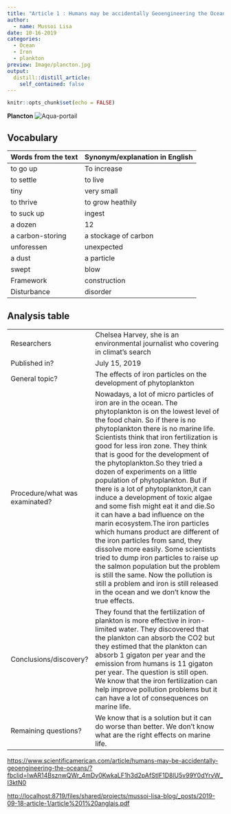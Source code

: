 ```yaml
---
title: "Article 1 : Humans may be accidentally Geoengineering the Ocean"
author:
  - name: Mussoi Lisa
date: 10-16-2019
categories:
  - Ocean
  - Iron 
  - plankton 
preview: Image/plancton.jpg
output:
  distill::distill_article:
    self_contained: false
---
```


```r
knitr::opts_chunk$set(echo = FALSE)
```

**Plancton**
![Aqua-portail](image/plancton2.jpg)

















## Vocabulary 

| Words from the text | Synonym/explanation in English |
| ------------------- | ------------------------------ |
| to go up| To increase |
| to settle | to live |
| tiny | very small |
| to thrive | to grow heathily |
| to suck up | ingest |
| a  dozen | 12 |
| a carbon-storing | a  stockage of carbon |
| unforessen |  unexpected |
| a dust |a particle |
| swept  |  blow |
| Framework | construction |
| Disturbance |  disorder |


## Analysis table 

|                              |                                                                     |
| ---------------------------- | ------------------------------------------------------------------- |
| Researchers                  | Chelsea Harvey, she is an environmental journalist who covering in climat's search                       |
| Published in?                | July 15, 2019                                                       |
| General topic?               |  The effects of iron particles on the development of phytoplankton                      |
| Procedure/what was examinated? | Nowadays, a lot of micro particles of iron are in the ocean. The phytoplankton is on the lowest level of the food chain. So if there is no phytoplankton there is no marine life. Scientists think that  iron fertilization is good for less iron zone. They think that is good for the development of the phytoplankton.So they tried a dozen of experiments on a little population of phytoplankton. But if there is a lot of phytoplankton,it can induce a development of toxic algae and some fish might eat it and die.So it can have a bad influence on the marin ecosystem.The iron particles which humans product are different of the iron particles from sand, they dissolve more easily. Some scientists tried to dump iron particles to raise up the salmon population but the problem is still the same. Now the pollution is still a problem and iron is still  released in the ocean and we don't know the true effects. |
| Conclusions/discovery?       | They found that the fertilization of plankton is more effective in iron-limited water. They discovered that the plankton can absorb the CO2 but they estimed that the plankton can absorb 1 gigaton per year and the emission from humans is 11 gigaton per year. The question is still open. We know that the iron fertilization can help improve pollution problems but it can have a lot of consequences on marine life.        |
| Remaining questions?         | We know that is a solution but it can do worse than better. We don't know what are the right effects on marine life.  |


<https://www.scientificamerican.com/article/humans-may-be-accidentally-geoengineering-the-oceans/?fbclid=IwAR14BsznwQWr_4mDy0KwkaLF1h3d2pAfStIF1D8lU5v99Y0dYryW_I3ktN0>

<http://localhost:8719/files/shared/projects/mussoi-lisa-blog/_posts/2019-09-18-article-1/article%201%20anglais.pdf>


